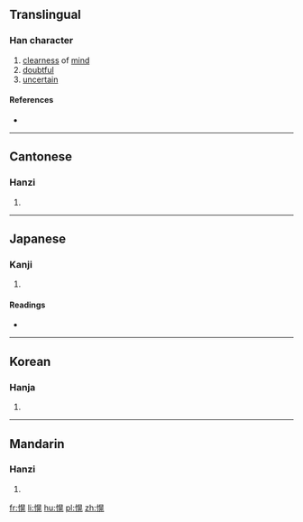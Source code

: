==Translingual==

===Han character===
{{Han char|rn=61|rad=心|as=10|sn=13|four=|canj=心日火山 (PAFU)|ids=⿰[[忄]][[晃]]}}

# [[clearness]] of [[mind]]
# [[doubtful]]
# [[uncertain]]

====References====
* {{Han ref|kx=0396.210|dkj=10995|dj=0735.090|hdz=42336.080|uh=6130|ud=24880}}

----

==Cantonese==

===Hanzi===
{{yue-hanzi|jyut=[[jiu6]]|y=yiu6}}

# {{defn|lang=yue|sort=心10}}

----

==Japanese==

===Kanji===
{{ja-kanji|grade=|rs=心10}}

# {{defn|lang=ja|sort=心10}}

====Readings====
* {{ja-readings|on=[[こう]] (kō), [[おう]] (ō)|kun=[[さとい]] (satoi)}}

----

==Korean==

===Hanja===
{{ko-hanja|hangeul=황|eumhun=|rv=hwang|mr=hwang|y=hwang}}

# {{defn|lang=ko|sort=心10}}

----

==Mandarin==

===Hanzi===
{{cmn-hanzi|pin=[[huǎng]] ([[huang3]])|wg=huang<sup>3</sup>}}

# {{defn|lang=cmn|sort=心10}}

[[fr:愰]]
[[li:愰]]
[[hu:愰]]
[[pl:愰]]
[[zh:愰]]